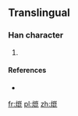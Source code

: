 ==Translingual==

===Han character===
{{Han char|rn=86|rad=火|as=11|sn=15|four=|canj=FUAP}}

# {{defn|Han|sort=火11}}

====References====
* {{Han ref|kx=0681.141|hdz=32229.021|uh=71B4|ud=29108}}

[[fr:熴]]
[[pl:熴]]
[[zh:熴]]